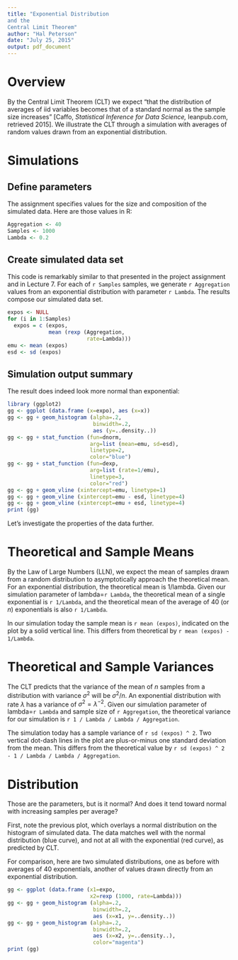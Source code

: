 ```yaml
---
title: "Exponential Distribution
and the
Central Limit Theorem"
author: "Hal Peterson"
date: "July 25, 2015"
output: pdf_document
---
```


# Overview

By the Central Limit Theorem (CLT) we expect "that the distribution of averages of iid variables becomes that of a standard normal as the sample size increases" [Caffo, *Statistical Inference for Data Science,* leanpub.com, retrieved 2015].
We illustrate the CLT through a simulation with averages of random values drawn from an exponential distribution.

# Simulations

## Define parameters

The assignment specifies values for the size and composition of the simulated data.
Here are those values in R:

```r
Aggregation <- 40
Samples <- 1000
Lambda <- 0.2
```

## Create simulated data set

This code is remarkably similar to that presented in the project assignment and in Lecture 7.
For each of `r Samples` samples, we generate `r Aggregation` values from an exponential distribution with parameter `r Lambda`.
The results compose our simulated data set.

```r
expos <- NULL
for (i in 1:Samples)
  expos = c (expos,
             mean (rexp (Aggregation,
                         rate=Lambda)))
emu <- mean (expos)
esd <- sd (expos)
```

## Simulation output summary

The result does indeed look more normal than exponential:

```r
library (ggplot2)
gg <- ggplot (data.frame (x=expo), aes (x=x))
gg <- gg + geom_histogram (alpha=.2, 
                           binwidth=.2,
                           aes (y=..density..))
gg <- gg + stat_function (fun=dnorm, 
                          arg=list (mean=emu, sd=esd),
                          linetype=2,
                          color="blue")
gg <- gg + stat_function (fun=dexp, 
                          arg=list (rate=1/emu),
                          linetype=3,
                          color="red")
gg <- gg + geom_vline (xintercept=emu, linetype=1)
gg <- gg + geom_vline (xintercept=emu - esd, linetype=4)
gg <- gg + geom_vline (xintercept=emu + esd, linetype=4)
print (gg)
```

Let's investigate the properties of the data further.

# Theoretical and Sample Means

By the Law of Large Numbers (LLN), we expect the mean of samples drawn from a random distribution to asymptotically approach the theoretical mean. For an exponential distribution, the theoretical mean is 1/lambda.
Given our simulation parameter of lambda=`r Lambda`, the theoretical mean of a single exponential is `r 1/Lambda`, and the theoretical mean of the average of 40 (or $n$) exponentials is also `r 1/Lambda`.

In our simulation today the sample mean is `r mean (expos)`, indicated on the plot by a solid vertical line.
This differs from theoretical by `r mean (expos) - 1/Lambda`.

# Theoretical and Sample Variances

The CLT predicts that the variance of the mean of $n$ samples from a distribution with variance $\sigma^2$ will be $\sigma^2 / n$.
An exponential distribution with rate $\lambda$ has a variance of $\sigma^2 = \lambda^{-2}$.
Given our simulation parameter of lambda=`r Lambda` and sample size of `r Aggregation`, the theoretical variance for our simulation is `r 1 / Lambda / Lambda / Aggregation`.

The simulation today has a sample variance of `r sd (expos) ^ 2`.
Two vertical dot-dash lines in the plot are plus-or-minus one standard deviation from the mean.
This differs from the theoretical value by
`r sd (expos) ^ 2 - 1 / Lambda / Lambda / Aggregation`.

# Distribution

Those are the parameters, but is it normal? And does it tend toward normal with increasing samples per average?

First, note the previous plot, which overlays a normal distribution on the histogram of simulated data.
The data matches well with the normal distribution (blue curve), and not at all with the exponential (red curve), as predicted by CLT.

For comparison, here are two simulated distributions, one as before with averages of 40 exponentials, another of values drawn directly from an exponential distribution.

```r
gg <- ggplot (data.frame (x1=expo,
                          x2=rexp (1000, rate=Lambda)))
gg <- gg + geom_histogram (alpha=.2, 
                           binwidth=.2,
                           aes (x=x1, y=..density..))
gg <- gg + geom_histogram (alpha=.2,
                           binwidth=.2,
                           aes (x=x2, y=..density..),
                           color="magenta")
print (gg)
```
